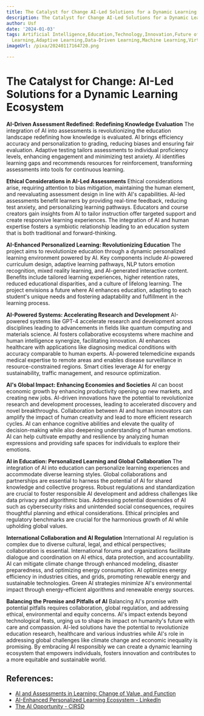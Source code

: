 ```yaml
---
title: The Catalyst for Change AI-Led Solutions for a Dynamic Learning Ecosystem
description: The Catalyst for Change AI-Led Solutions for a Dynamic Learning Ecosystem
author: Usf
date: '2024-01-03'
tags: Artificial Intelligence,Education,Technology,Innovation,Future of Learning,Personalized
  Learning,Adaptive Learning,Data-Driven Learning,Machine Learning,Virtual Reality
imageUrl: /pixa/20240117164720.png

---
```

# The  Catalyst  for Change: AI-Led Solutions for  a Dynamic Learning Ecosystem

**AI-Driven Assessment Redefined: Redefining Knowledge  Evaluation**
The integration of AI into assessments  is revolutionizing the education landscape redefining how knowledge is evaluated. AI brings efficiency accuracy and personalization to grading, reducing biases and ensuring fair evaluation. Adaptive testing tailors assessments  to individual  proficiency levels, enhancing engagement and minimizing test anxiety. AI  identifies learning gaps and recommends resources for reinforcement, transforming assessments into tools for continuous learning.

**Ethical  Considerations  in AI-Led Assessments**
Ethical considerations arise, requiring attention to bias mitigation, maintaining the  human element, and reevaluating assessment design in line with AI's capabilities. AI-led assessments benefit learners  by providing real-time feedback, reducing test anxiety, and personalizing learning  pathways. Educators and course creators gain  insights from AI to tailor instruction offer targeted support  and create responsive learning experiences. The  integration of AI and human expertise fosters a symbiotic relationship leading to an  education system that is both traditional and forward-thinking.

**AI-Enhanced  Personalized Learning: Revolutionizing Education**
The project aims to revolutionize  education through a dynamic personalized learning  environment powered by AI.  Key components include AI-powered curriculum design, adaptive learning pathways, NLP  tutors emotion recognition, mixed reality learning, and AI-generated interactive content. Benefits include tailored learning experiences, higher retention rates, reduced educational disparities, and a culture of lifelong learning.  The project envisions a future where AI  enhances education, adapting  to  each student's unique needs and fostering adaptability and fulfillment in the learning  process.

**AI-Powered Systems: Accelerating Research and Development**
AI-powered systems like  GPT-4 accelerate research and  development across disciplines leading to advancements in fields like quantum computing and materials science. AI fosters collaborative ecosystems where machine and human intelligence synergize, facilitating innovation. AI enhances healthcare with applications like  diagnosing medical  conditions with accuracy comparable to human experts. AI-powered telemedicine expands medical expertise to remote areas  and enables disease surveillance in resource-constrained regions. Smart cities leverage AI for energy sustainability, traffic management, and resource optimization.

**AI's Global Impact: Enhancing Economies and  Societies**
AI can boost economic growth by enhancing productivity opening up new markets, and creating new jobs.  AI-driven  innovations have the potential to revolutionize research  and development processes, leading to  accelerated discovery  and novel breakthroughs. Collaboration between AI and human innovators can  amplify the impact of human creativity and lead to more efficient research cycles. AI can enhance cognitive abilities and elevate the quality of decision-making while also deepening understanding  of human emotions. AI can help  cultivate empathy and  resilience by analyzing human expressions  and providing safe spaces for individuals to explore their emotions.

**AI in Education: Personalized Learning and Global Collaboration**
The integration of AI into education  can personalize learning experiences and accommodate  diverse learning  styles. Global collaborations and partnerships are essential to harness the potential of AI for shared knowledge and collective progress. Robust regulations and standardization are crucial to foster  responsible AI development and address challenges like data privacy and algorithmic bias. Addressing potential downsides of AI such as cybersecurity  risks and unintended social consequences, requires thoughtful planning and ethical  considerations.  Ethical principles and regulatory benchmarks are crucial for the harmonious growth of AI while upholding global values.

**International Collaboration and AI Regulation**
International AI regulation is  complex due to diverse cultural, legal, and ethical perspectives;  collaboration is essential. International forums and  organizations facilitate dialogue and coordination on AI ethics,  data  protection, and accountability. AI can mitigate climate change through enhanced modeling, disaster preparedness, and optimizing energy consumption. AI optimizes energy efficiency in industries cities, and grids, promoting renewable energy and sustainable technologies. Green AI strategies minimize AI's environmental impact through energy-efficient algorithms and  renewable energy sources.

**Balancing the Promise and Pitfalls  of AI**
Balancing AI's promise with potential pitfalls requires collaboration, global regulation, and addressing ethical, environmental and equity  concerns. AI's impact extends  beyond technological feats, urging us to shape its impact on humanity's future with  care  and  compassion. AI-led solutions have the potential to revolutionize education research, healthcare and various industries while AI's role  in addressing global  challenges like climate change  and economic inequality is promising. By embracing AI  responsibly we  can create a dynamic learning ecosystem that empowers individuals, fosters innovation and contributes to a more equitable and sustainable world.

## References:
- [AI and Assessments in Learning: Change of Value, and Function](https://claned.com/ai-and-assessments-in-learning/)
- [AI-Enhanced Personalized Learning Ecosystem - LinkedIn](https://www.linkedin.com/pulse/ai-enhanced-personalized-learning-ecosystem-prasanjeet-sikder)
- [The AI Opportunity - CIRSD](https://www.cirsd.org/en/horizons/horizons-summer-2023--issue-no24/the-ai-opportunity)
